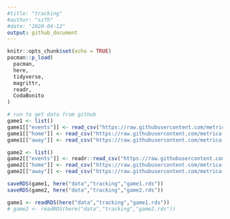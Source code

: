```yaml
---
#title: "tracking"
#author: "szfh"
#date: "2020-04-12"
output: github_document
---
```


```r
knitr::opts_chunk$set(echo = TRUE)
pacman::p_load(
  pacman,
  here,
  tidyverse,
  magrittr,
  readr,
  CodaBonito
)
```

```r
# run to get data from github
game1 <- list()
game1[["events"]] <- read_csv("https://raw.githubusercontent.com/metrica-sports/sample-data/master/data/Sample_Game_1/Sample_Game_1_RawEventsData.csv")
game1[["home"]] <- read_csv("https://raw.githubusercontent.com/metrica-sports/sample-data/master/data/Sample_Game_1/Sample_Game_1_RawTrackingData_Home_Team.csv")
game1[["away"]] <- read_csv("https://raw.githubusercontent.com/metrica-sports/sample-data/master/data/Sample_Game_1/Sample_Game_1_RawTrackingData_Away_Team.csv")

game2 <- list()
game2[["events"]] <- readr::read_csv("https://raw.githubusercontent.com/metrica-sports/sample-data/master/data/Sample_Game_2/Sample_Game_2_RawEventsData.csv")
game2[["home"]] <- read_csv("https://raw.githubusercontent.com/metrica-sports/sample-data/master/data/Sample_Game_2/Sample_Game_2_RawTrackingData_Home_Team.csv")
game2[["away"]] <- read_csv("https://raw.githubusercontent.com/metrica-sports/sample-data/master/data/Sample_Game_2/Sample_Game_2_RawTrackingData_Away_Team.csv")

saveRDS(game1, here("data","tracking","game1.rds"))
saveRDS(game2, here("data","tracking","game2.rds"))
```

```r
game1 <- readRDS(here("data","tracking","game1.rds"))
# game2 <- readRDS(here("data","tracking","game2.rds"))
```

